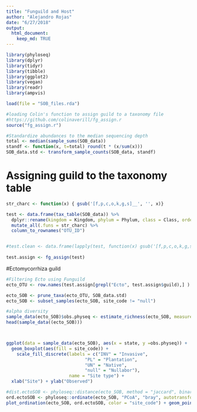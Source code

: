 ```yaml
---
title: "Funguild and Host"
author: "Alejandro Rojas"
date: "6/27/2018"
output:
  html_document: 
    keep_md: TRUE
---
```


```r
library(phyloseq)
library(dplyr)
library(tidyr)
library(tibble)
library(ggplot2)
library(vegan)
library(readr)
library(ampvis)

load(file = "SOB_files.rda")

#loading Colin's function to assign guild to a taxonomy file
#https://github.com/colinaverill/fg_assign.r
source("fg_assign.r")
```

```r
#Standardize abundances to the median sequencing depth
total <- median(sample_sums(SOB_data))
standf <- function(x, t=total) round(t * (x/sum(x)))
SOB_data.std <- transform_sample_counts(SOB_data, standf)
```


# Assigning guild to the taxonomy table

```r
str_charc <- function(x) { gsub('[f,p,c,o,k,g,s]__', '', x)}

test <- data.frame(tax_table(SOB_data)) %>% 
  dplyr::rename(kingdom = Kingdom, phylum = Phylum, class = Class, order = Order, family = Family, genus = Genus, species = Species) %>% rownames_to_column( var = "OTU_ID") %>%
  mutate_all(.funs = str_charc) %>%
  column_to_rownames("OTU_ID")


#test.clean <- data.frame(lapply(test, function(x) gsub('[f,p,c,o,k,g,s]__', '', x)))
                    
test.assign <- fg_assign(test)

```

#Ectomycorrhiza guild

```r

#Filtering Ecto using Funguild
ecto_OTU <- row.names(test.assign[grepl("Ecto", test.assign$guild),] )

ecto_SOB <- prune_taxa(ecto_OTU, SOB_data.std)
ecto_SOB <- subset_samples(ecto_SOB, site_code != "null")

#alpha diversity
sample_data(ecto_SOB)$obs.physeq <- estimate_richness(ecto_SOB, measures = "Observed") 
head(sample_data((ecto_SOB)))



ggplot(data = sample_data(ecto_SOB), aes(x = state, y =obs.physeq)) +
  geom_boxplot(aes(fill = site_code)) + 
    scale_fill_discrete(labels = c("INV" = "Invasive", 
                              "PL" = "Plantation",
                              "UN" = "Native",
                              "null" = "Nullabor"),
                        name = "Site type") +
  xlab("Site") + ylab("Observed")
```

```r
#dist.ectoSOB <- phyloseq::distance(ecto_SOB, method = "jaccard", binary = TRUE)
ord.ectoSOB <- phyloseq::ordinate(ecto_SOB, "PCoA", "bray", autotransform = TRUE)
plot_ordination(ecto_SOB, ord.ectoSOB, color = "site_code") + geom_point(size = 3)
```

